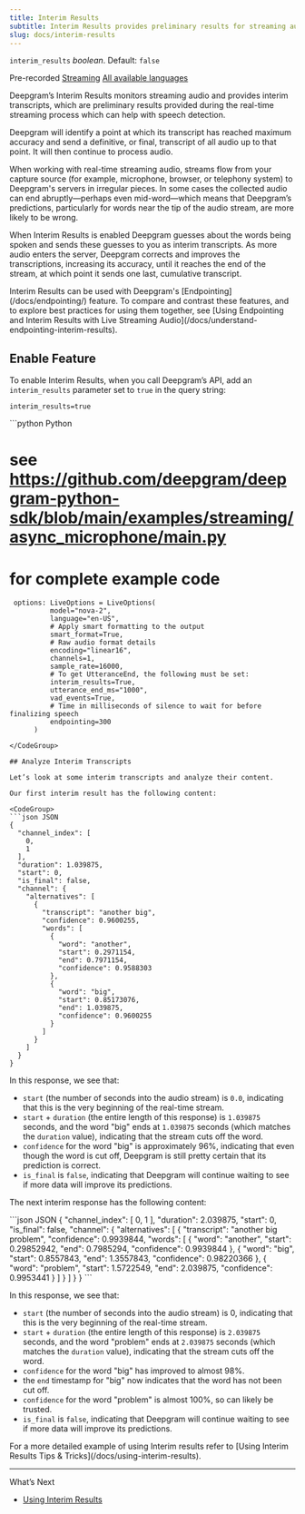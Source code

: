 ```yaml
---
title: Interim Results
subtitle: Interim Results provides preliminary results for streaming audio.
slug: docs/interim-results
---
```



`interim_results` *boolean*. Default: `false`

Pre-recorded [Streaming](/docs/getting-started-with-live-streaming-audio) [All available languages](/docs/models-languages-overview)

Deepgram’s Interim Results monitors streaming audio and provides interim transcripts, which are preliminary results provided during the real-time streaming process which can help with speech detection.

Deepgram will identify a point at which its transcript has reached maximum accuracy and send a definitive, or final, transcript of all audio up to that point. It will then continue to process audio.

When working with real-time streaming audio, streams flow from your capture source (for example, microphone, browser, or telephony system) to Deepgram's servers in irregular pieces. In some cases the collected audio can end abruptly—perhaps even mid-word—which means that Deepgram’s predictions, particularly for words near the tip of the audio stream, are more likely to be wrong.

When Interim Results is enabled Deepgram guesses about the words being spoken and sends these guesses to you as interim transcripts. As more audio enters the server, Deepgram corrects and improves the transcriptions, increasing its accuracy, until it reaches the end of the stream, at which point it sends one last, cumulative transcript.

<Info>
  Interim Results can be used with Deepgram's [Endpointing](/docs/endpointing/) feature. To compare and contrast these features, and to explore best practices for using them together, see [Using Endpointing and Interim Results with Live Streaming Audio](/docs/understand-endpointing-interim-results).
</Info>

## Enable Feature

To enable Interim Results, when you call Deepgram’s API, add an `interim_results` parameter set to `true` in the query string:

`interim_results=true`

<CodeGroup>
  ```python Python

  # see https://github.com/deepgram/deepgram-python-sdk/blob/main/examples/streaming/async_microphone/main.py
  # for complete example code

     options: LiveOptions = LiveOptions(
              model="nova-2",
              language="en-US",
              # Apply smart formatting to the output
              smart_format=True,
              # Raw audio format details
              encoding="linear16",
              channels=1,
              sample_rate=16000,
              # To get UtteranceEnd, the following must be set:
              interim_results=True,
              utterance_end_ms="1000",
              vad_events=True,
              # Time in milliseconds of silence to wait for before finalizing speech
              endpointing=300
          )
  ```
</CodeGroup>

## Analyze Interim Transcripts

Let’s look at some interim transcripts and analyze their content.

Our first interim result has the following content:

<CodeGroup>
  ```json JSON
  {
    "channel_index": [
      0,
      1
    ],
    "duration": 1.039875,
    "start": 0,
    "is_final": false,
    "channel": {
      "alternatives": [
        {
          "transcript": "another big",
          "confidence": 0.9600255,
          "words": [
            {
              "word": "another",
              "start": 0.2971154,
              "end": 0.7971154,
              "confidence": 0.9588303
            },
            {
              "word": "big",
              "start": 0.85173076,
              "end": 1.039875,
              "confidence": 0.9600255
            }
          ]
        }
      ]
    }
  }
  ```
</CodeGroup>

In this response, we see that:

* `start` (the number of seconds into the audio stream) is `0.0`, indicating that this is the very beginning of the real-time stream.
* `start` + `duration` (the entire length of this response) is `1.039875` seconds, and the word "big" ends at `1.039875` seconds (which matches the `duration` value), indicating that the stream cuts off the word.
* `confidence` for the word "big" is approximately 96%, indicating that even though the word is cut off, Deepgram is still pretty certain that its prediction is correct.
* `is_final` is `false`, indicating that Deepgram will continue waiting to see if more data will improve its predictions.

The next interim response has the following content:

<CodeGroup>
  ```json JSON
  {
    "channel_index": [
      0,
      1
    ],
    "duration": 2.039875,
    "start": 0,
    "is_final": false,
    "channel": {
      "alternatives": [
        {
          "transcript": "another big problem",
          "confidence": 0.9939844,
          "words": [
            {
              "word": "another",
              "start": 0.29852942,
              "end": 0.7985294,
              "confidence": 0.9939844
            },
            {
              "word": "big",
              "start": 0.8557843,
              "end": 1.3557843,
              "confidence": 0.98220366
            },
            {
              "word": "problem",
              "start": 1.5722549,
              "end": 2.039875,
              "confidence": 0.9953441
            }
          ]
        }
      ]
    }
  }
  ```
</CodeGroup>

In this response, we see that:

* `start` (the number of seconds into the audio stream) is 0, indicating that this is the very beginning of the real-time stream.
* `start` + `duration` (the entire length of this response) is `2.039875` seconds, and the word "problem" ends at `2.039875` seconds (which matches the `duration` value), indicating that the stream cuts off the word.
* `confidence` for the word "big" has improved to almost 98%.
* the `end` timestamp for "big" now indicates that the word has not been cut off.
* `confidence` for the word "problem" is almost 100%, so can likely be trusted.
* `is_final` is `false`, indicating that Deepgram will continue waiting to see if more data will improve its predictions.

<Info>
  For a more detailed example of using Interim results refer to [Using Interim Results Tips & Tricks](/docs/using-interim-results).
</Info>

***

What’s Next

* [Using Interim Results](/docs/using-interim-results)

